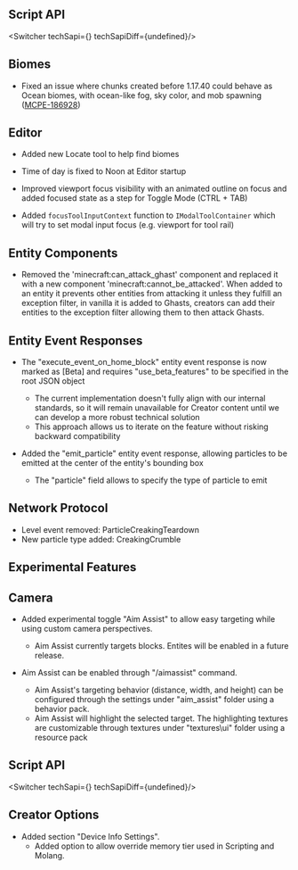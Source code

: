 




## **Script API**

<Switcher techSapi={<TechSapiStable/>} techSapiDiff={undefined}/>

## Biomes

-   Fixed an issue where chunks created before 1.17.40 could behave as Ocean biomes, with ocean-like fog, sky color, and mob spawning ([MCPE-186928](https://bugs.mojang.com/browse/MCPE-186928 "https://bugs.mojang.com/browse/MCPE-186928"))

## Editor

-   Added new Locate tool to help find biomes
    
-   Time of day is fixed to Noon at Editor startup
    
-   Improved viewport focus visibility with an animated outline on focus and added focused state as a step for Toggle Mode (CTRL + TAB)
    
-   Added `focusToolInputContext` function to `IModalToolContainer` which will try to set modal input focus (e.g. viewport for tool rail)
    

## Entity Components

-   Removed the 'minecraft:can\_attack\_ghast' component and replaced it with a new component 'minecraft:cannot\_be\_attacked'. When added to an entity it prevents other entities from attacking it unless they fulfill an exception filter, in vanilla it is added to Ghasts, creators can add their entities to the exception filter allowing them to then attack Ghasts.

## Entity Event Responses

-   The "execute\_event\_on\_home\_block" entity event response is now marked as \[Beta\] and requires "use\_beta\_features" to be specified in the root JSON object
    
    -   The current implementation doesn't fully align with our internal standards, so it will remain unavailable for Creator content until we can develop a more robust technical solution
    -   This approach allows us to iterate on the feature without risking backward compatibility
-   Added the "emit\_particle" entity event response, allowing particles to be emitted at the center of the entity's bounding box
    
    -   The "particle" field allows to specify the type of particle to emit

## Network Protocol

-   Level event removed: ParticleCreakingTeardown
-   New particle type added: CreakingCrumble




<h2 className="experimental_divider">Experimental Features</h2>




## Camera

-   Added experimental toggle "Aim Assist" to allow easy targeting while using custom camera perspectives.
    
    -   Aim Assist currently targets blocks. Entites will be enabled in a future release.
-   Aim Assist can be enabled through "/aimassist" command.
    
    -   Aim Assist's targeting behavior (distance, width, and height) can be configured through the settings under "aim\_assist" folder using a behavior pack.
    -   Aim Assist will highlight the selected target. The highlighting textures are customizable through textures under "textures\\ui" folder using a resource pack


## **Script API**

<Switcher techSapi={<TechSapiExp/>} techSapiDiff={undefined}/>

## Creator Options

-   Added section "Device Info Settings".
    -   Added option to allow override memory tier used in Scripting and Molang.